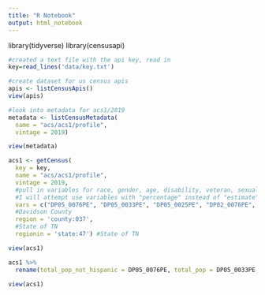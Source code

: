 ---
title: "R Notebook"
output: html_notebook
---


library(tidyverse)
library(censusapi)

```{r}
#created a text file with the api key, read in
key=read_lines('data/key.txt')
```
```{r}
#create dataset for us census apis
apis <- listCensusApis()
view(apis)
```
```{r}
#look into metadata for acs1/2019
metadata <- listCensusMetadata(
  name = "acs/acs1/profile",
  vintage = 2019)
```


```{r}
view(metadata)
```
```{r}
acs1 <- getCensus(
  key = key,
  name = "acs/acs1/profile", 
  vintage = 2019,
  #pull in variables for race, gender, age, disability, veteran, sexual orientation(if possible)
  #I will attempt use variables with "percentage" instead of "estimate"
  vars = c("DP05_0076PE", "DP05_0033PE", "DP05_0025PE", "DP02_0076PE", "DP05_0039PE", "DP05_0038PE", "DP05_0044PE", "DP05_0052PE","DP05_0037PE", "DP05_0035PE", "DP05_0027PE", "DP05_0026PE", "DP02_0070PE", "DP05_0071PE"),
  #Davidson County
  region = 'county:037', 
  #State of TN
  regionin = 'state:47') #State of TN


```
```{r}
view(acs1)
```
```{r}
acs1 %>% 
  rename(total_pop_not_hispanic = DP05_0076PE, total_pop = DP05_0033PE, TN = state, Davidson = county, nat_american_alaskan = DP05_0039PE, asian = DP05_0044PE, black_afr_american = DP05_0038PE, hawaiian_pacific = DP05_0052PE, white = DP05_0037PE, hispanic_or_latino = DP05_0071PE, two_or_more_races = DP05_0035PE, males_18yrs_and_over = DP05_0026PE, females_18yrs_and_over = DP05_0027PE, civilian_vets = DP02_0070PE, disabled_18_to_64 = DP02_0076PE)
```

```{r}
view(acs1)
```

